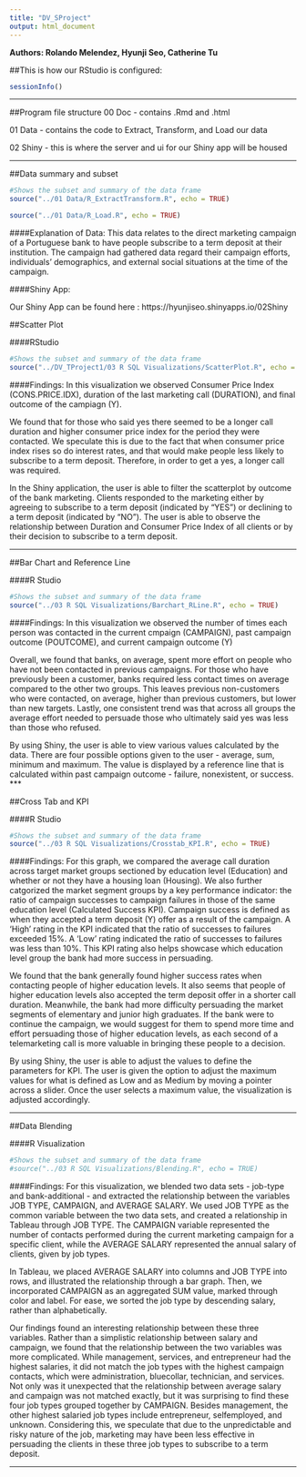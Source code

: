 ```yaml
---
title: "DV_SProject"
output: html_document
---
```


**Authors: Rolando Melendez, Hyunji Seo, Catherine Tu**

##This is how our RStudio is configured:
```r
sessionInfo()
```
***
##Program file structure
  00 Doc - contains .Rmd and .html 
  
  01 Data - contains the code to Extract, Transform, and Load our data 
  
  02 Shiny - this is where the server and ui for our Shiny app will be housed

***  
##Data summary and subset
```r
#Shows the subset and summary of the data frame
source("../01 Data/R_ExtractTransform.R", echo = TRUE)
```
```r
source("../01 Data/R_Load.R", echo = TRUE)
```

####Explanation of Data:
This data relates to the direct marketing campaign of a Portuguese bank to have people subscribe to a term deposit at their institution. The campaign had gathered data regard their campaign efforts, individuals' demographics, and external social situations at the time of the campaign. 

####Shiny App:

Our Shiny App can be found here : https://hyunjiseo.shinyapps.io/02Shiny

##Scatter Plot

####RStudio

```r
#Shows the subset and summary of the data frame
source("../DV_TProject1/03 R SQL Visualizations/ScatterPlot.R", echo = TRUE)
```

####Findings:
In this visualization we observed Consumer Price Index (CONS.PRICE.IDX), duration of the last marketing call (DURATION), and final outcome of the campiagn (Y).

We found that for those who said yes there seemed to be a longer call duration and higher consumer price index for the period they were contacted. We speculate this is due to the fact that when consumer price index rises so do interest rates, and that would make people less likely to subscribe to a term deposit. Therefore, in order to get a yes, a longer call was required. 

In the Shiny application, the user is able to filter the scatterplot by outcome of the bank marketing. Clients responded to the marketing either by agreeing to subscribe to a term deposit (indicated by "YES") or declining to a term deposit (indicated by "NO"). The user is able to observe the relationship between Duration and Consumer Price Index of all clients or by their decision to subscribe to a term deposit.

***

##Bar Chart and Reference Line

####R Studio

```r
#Shows the subset and summary of the data frame
source("../03 R SQL Visualizations/Barchart_RLine.R", echo = TRUE)
```

####Findings:
In this visualization we observed the number of times each person was contacted in the current cmpaign (CAMPAIGN), past campaign outcome (POUTCOME), and current campaign outcome (Y)

Overall, we found that banks, on average, spent more effort on people who have not been contacted in previous campaigns. For those who have previously been a customer, banks required less contact times on average compared to the other two groups. This leaves previous non-customers who were contacted, on average, higher than previous customers, but lower than new targets. Lastly, one consistent trend was that across all groups the average effort needed to persuade those who ultimately said yes was less than those who refused. 

By using Shiny, the user is able to view various values calculated by the data. There are four possible options given to the user - average, sum, minimum and maximum. The value is displayed by a reference line that is calculated within past campaign outcome - failure, nonexistent, or success.
***

##Cross Tab and KPI

####R Studio

```r
#Shows the subset and summary of the data frame
source("../03 R SQL Visualizations/Crosstab_KPI.R", echo = TRUE)
```

####Findings:
For this graph, we compared the average call duration across target market groups sectioned by education level (Education) and whether or not they have a housing loan (Housing). We also further catgorized the market segment groups by a key performance indicator: the ratio of campaign successes to campaign failures in those of the same education level (Calculated Success KPI). Campaign success is defined as when they accepted a term deposit (Y) offer as a result of the campaign. A 'High' rating in the KPI indicated that the ratio of successes to failures exceeded 15%. A 'Low' rating indicated the ratio of successes to failures was less than 10%. This KPI rating also helps showcase which education level group the bank had more success in persuading.

We found that the bank generally found higher success rates when contacting people of higher education levels. It also seems that people of higher education levels also accepted the term deposit offer in a shorter call duration. Meanwhile, the bank had more difficulty persuading the market segments of  elementary and junior high graduates. If the bank were to continue the campaign, we would suggest for them to spend more time and effort persuading those of higher education levels, as each second of a telemarketing call is more valuable in bringing these people to a decision.

By using Shiny, the user is able to adjust the values to define the parameters for KPI. The user is given the option to adjust the maximum values for what is defined as Low and as Medium by moving a pointer across a slider. Once the user selects a maximum value, the visualization is adjusted accordingly.

***

##Data Blending 

####R Visualization

```r
#Shows the subset and summary of the data frame
#source("../03 R SQL Visualizations/Blending.R", echo = TRUE)
```

####Findings:
For this visualization, we blended two data sets - job-type and bank-additional - and extracted the relationship between the variables JOB TYPE, CAMPAIGN, and AVERAGE SALARY. We used JOB TYPE as the common variable between the two data sets, and created a relationship in Tableau through JOB TYPE. The CAMPAIGN variable represented the number of contacts performed during the current marketing campaign for a specific client, while the AVERAGE SALARY represented the annual salary of clients, given by job types.

In Tableau, we placed AVERAGE SALARY into columns and JOB TYPE into rows, and illustrated the relationship through a bar graph. Then, we incorporated CAMPAIGN as an aggregated SUM value, marked through color and label. For ease, we sorted the job type by descending salary, rather than alphabetically.

Our findings found an interesting relationship between these three variables. Rather than a simplistic relationship between salary and campaign, we found that the relationship between the two variables was more complicated. While management, services, and entrepreneur had the highest salaries, it did not match the job types with the highest campaign contacts, which were administration, bluecollar, technician, and services. Not only was it unexpected that the relationship between average salary and campaign was not matched exactly, but it was surprising to find these four job types grouped together by CAMPAIGN. Besides management, the other highest salaried job types include entrepreneur, selfemployed, and unknown. Considering this, we speculate that due to the unpredictable and risky nature of the job, marketing may have been less effective in persuading the clients in these three job types to subscribe to a term deposit.

***

